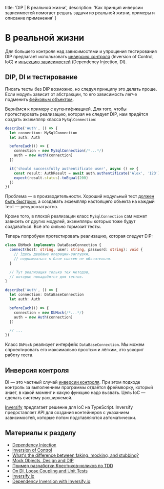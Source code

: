 
  title: 'DIP | В реальной жизни',
  description: 'Как принцип инверсии зависимостей помогает решать задачи из реальной жизни, примеры и описание применения'
}


# В реальной жизни

Для большего контроля над зависимостями и упрощения тестирования DIP предлагает использовать [инверсию контроля](https://en.wikipedia.org/wiki/Inversion_of_control) (Inversion of Control, IoC) и [инъекцию зависимостей](https://en.wikipedia.org/wiki/Dependency_injection) (Dependency Injection, DI).

## DIP, DI и тестирование

Писать тесты без DIP возможно, но следуя принципу это делать проще. Если модуль зависит от абстракции, то его зависимость легче подменить [фейковым объектом](https://stackoverflow.com/questions/346372/whats-the-difference-between-faking-mocking-and-stubbing).

Вернёмся к примеру с аутентификацией. Для того, чтобы протестировать реализацию, которая не следует DIP, нам придётся создать экземпляр класса `MySqlConnection`:

```ts
describe('Auth', () => {
  let connection: MySqlConnection
  let auth: Auth

  beforeEach(() => {
    connection = new MySqlConnection(/*...*/)
    auth = new Auth(connection)
  })

  it('should successfully authentificate user', async () => {
    const result: AuthResult = await auth.authentificate('Alex', '123')
    expect(result.status).toEqual(200)
  })
})
```

Проблема — в производительности. Хороший модульный тест [должен быть быстрым](https://bespoyasov.ru/ttt-tdd/), а создавать экземпляр настоящего объекта на каждый тест — ресурсозатратно.

Кроме того, в плохой реализации класс `MySqlConnection` сам может зависеть от других модулей, экземпляры которых тоже будут создаваться. Всё это сильно тормозит тесты.

Теперь попробуем протестировать реализацию, которая следует DIP:

```ts
class DbMock implements DataBaseConnection {
  connect(host: string, user: string, password: string): void {
    // Здесь дешёвые операции-заглушки,
    // подключаться к базе совсем не обязательно.
  }

  // Тут реализация только тех методов,
  // которые понадобятся для тестов.
}

describe('Auth', () => {
  let connection: DataBaseConnection
  let auth: Auth

  beforeEach(() => {
    connection = new DbMock(/*...*/)
    auth = new Auth(connection)
  })

  // ...
})
```

Класс `DbMock` реализует интерфейс `DataBaseConnection`. Мы можем спроектировать его максимально простым и лёгким, это ускорит работу теста.

## Инверсия контроля

DI — это частный случай [инверсии контроля](https://en.wikipedia.org/wiki/Inversion_of_control). При этом подходе контроль за выполнением программы отдаётся фреймворку, который знает, в какой момент и какую функцию надо вызвать. Цель IoC — сделать систему расширяемой.

[Inversify](http://inversify.io/) предлагает решение для IoC на TypeScript. Inversify предоставляет API для создания контейнеров с указанием зависимостей, которые потом подставляются автоматически.

## Материалы к разделу
- [Dependency Injection](https://en.wikipedia.org/wiki/Dependency_injection)
- [Inversion of Control](https://en.wikipedia.org/wiki/Inversion_of_control)
- [What's the difference between faking, mocking, and stubbing?](https://stackoverflow.com/questions/346372/whats-the-difference-between-faking-mocking-and-stubbing)
- [Mock Objects, Design and DIP](https://www.slideshare.net/paskavatta/mo-dip-15104789)
- [Пример разработки Крестиков‑ноликов по TDD](https://bespoyasov.ru/ttt-tdd/)
- [On DI, Loose Coupling and Unit Tests](https://bulldogjob.com/articles/971-on-dependency-injection-loose-coupling-and-unit-tests-in-c)
- [Inversify.io](http://inversify.io/)
- [Dependency Inversion with Inversify.io](https://codeburst.io/understanding-solid-principles-dependency-injection-d570c15560ab)
